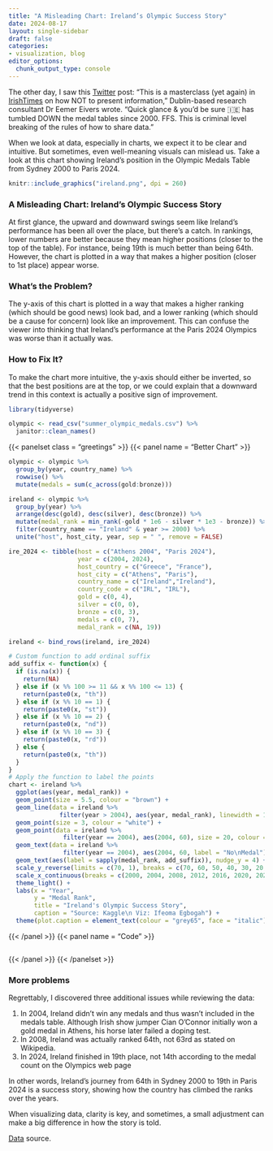```yaml
---
title: "A Misleading Chart: Ireland’s Olympic Success Story"
date: 2024-08-17
layout: single-sidebar
draft: false
categories:
- visualization, blog
editor_options: 
  chunk_output_type: console
---
```


The other day, I saw this [Twitter](https://x.com/EemerEivers/status/1822239148519890981) post: “This is a masterclass (yet again) in [IrishTimes](https://x.com/IrishTimes) on how NOT to present information,” Dublin-based research consultant Dr Eemer Eivers wrote. “Quick glance & you’d be sure 🇮🇪 has tumbled DOWN the medal tables since 2000. FFS. This is criminal level breaking of the rules of how to share data.”

When we look at data, especially in charts, we expect it to be clear and intuitive. But sometimes, even well-meaning visuals can mislead us. Take a look at this chart showing Ireland’s position in the Olympic Medals Table from Sydney 2000 to Paris 2024.

```r

knitr::include_graphics("ireland.png", dpi = 260)

```


### A Misleading Chart: Ireland’s Olympic Success Story

At first glance, the upward and downward swings seem like Ireland's performance has been all over the place, but there's a catch. In rankings, lower numbers are better because they mean higher positions (closer to the top of the table). For instance, being 19th is much better than being 64th. However, the chart is plotted in a way that makes a higher position (closer to 1st place) appear worse. 


### What’s the Problem?

The y-axis of this chart is plotted in a way that makes a higher ranking (which should be good news) look bad, and a lower ranking (which should be a cause for concern) look like an improvement. This can confuse the viewer into thinking that Ireland's performance at the Paris 2024 Olympics was worse than it actually was.

### How to Fix It?

To make the chart more intuitive, the y-axis should either be inverted, so that the best positions are at the top, or we could explain that a downward trend in this context is actually a positive sign of improvement.


```r

library(tidyverse)

olympic <- read_csv("summer_olympic_medals.csv") %>% 
  janitor::clean_names() 

```

{{< panelset class = "greetings" >}}
{{< panel name = "Better Chart" >}}
```r
olympic <- olympic %>% 
  group_by(year, country_name) %>% 
  rowwise() %>% 
  mutate(medals = sum(c_across(gold:bronze)))

ireland <- olympic %>% 
  group_by(year) %>% 
  arrange(desc(gold), desc(silver), desc(bronze)) %>%
  mutate(medal_rank = min_rank(-gold * 1e6 - silver * 1e3 - bronze)) %>%
  filter(country_name == "Ireland" & year >= 2000) %>% 
  unite("host", host_city, year, sep = " ", remove = FALSE) 

ire_2024 <- tibble(host = c("Athens 2004", "Paris 2024"),
                   year = c(2004, 2024),
                   host_country = c("Greece", "France"),
                   host_city = c("Athens", "Paris"),
                   country_name = c("Ireland","Ireland"),
                   country_code = c("IRL", "IRL"),
                   gold = c(0, 4),
                   silver = c(0, 0),
                   bronze = c(0, 3),
                   medals = c(0, 7),
                   medal_rank = c(NA, 19))

ireland <- bind_rows(ireland, ire_2024)

# Custom function to add ordinal suffix
add_suffix <- function(x) {
  if (is.na(x)) {
    return(NA)
  } else if (x %% 100 >= 11 && x %% 100 <= 13) {
    return(paste0(x, "th"))
  } else if (x %% 10 == 1) {
    return(paste0(x, "st"))
  } else if (x %% 10 == 2) {
    return(paste0(x, "nd"))
  } else if (x %% 10 == 3) {
    return(paste0(x, "rd"))
  } else {
    return(paste0(x, "th"))
  }
}
# Apply the function to label the points
chart <- ireland %>%
  ggplot(aes(year, medal_rank)) +
  geom_point(size = 5.5, colour = "brown") +
  geom_line(data = ireland %>%
              filter(year > 2004), aes(year, medal_rank), linewidth = 1, colour = "brown") +
  geom_point(size = 3, colour = "white") +
  geom_point(data = ireland %>%
               filter(year == 2004), aes(2004, 60), size = 20, colour = "grey95") +
  geom_text(data = ireland %>%
               filter(year == 2004), aes(2004, 60, label = "No\nMedal"), nudge_y = 1.2) +
  geom_text(aes(label = sapply(medal_rank, add_suffix)), nudge_y = 4) +
  scale_y_reverse(limits = c(70, 1), breaks = c(70, 60, 50, 40, 30, 20, 10, 1)) +
  scale_x_continuous(breaks = c(2000, 2004, 2008, 2012, 2016, 2020, 2024), labels = c("Sydney\n2000", "Athens\n2004", "Beijing\n2008", "London\n2012", "Rio de Janeiro\n2016", "Tokyo\n2020", "Paris\n2024")) +
  theme_light() +
  labs(x = "Year",
       y = "Medal Rank",
       title = "Ireland's Olympic Success Story",
       caption = "Source: Kaggle\n Viz: Ifeoma Egbogah") +
  theme(plot.caption = element_text(colour = "grey65", face = "italic"))


```


{{< /panel >}}
{{< panel name = "Code" >}}
```r


```
{{< /panel >}}
{{< /panelset >}}

### More problems

Regrettably, I discovered three additional issues while reviewing the data:

1. In 2004, Ireland didn't win any medals and thus wasn't included in the medals table. Although Irish show jumper Cian O'Connor initially won a gold medal in Athens, his horse later failed a doping test.
2. In 2008, Ireland was actually ranked 64th, not 63rd as stated on Wikipedia.
3. In 2024, Ireland finished in 19th place, not 14th according to the medal  count on the Olympics web page

In other words, Ireland's journey from 64th in Sydney 2000 to 19th in Paris 2024 is a success story, showing how the country has climbed the ranks over the years. 

When visualizing data, clarity is key, and sometimes, a small adjustment can make a big difference in how the story is told.


[Data](https://www.kaggle.com/datasets/ramontanoeiro/summer-olympic-medals-1986-2020) source.
